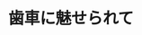 ﻿---
title: "歯車に魅せられて"
category: "物質理工学院"
vol: 77
interviewee: "北條 春夫"
url: "https://search.star.titech.ac.jp/titech-ss/pursuer.act?event=outside&key_t2r2Rid=CTT100381819&lang=jp"
tags: ["工学","機械","流れ","精密","発明"]
pdf: "77-4-hojo.pdf"
career: ""
preface: "古代から現代に至るまでさまざまな機械が発明され、そして利用されてきた。その中には動力を伝えるために歯車が使われているものが多い。そのため、歯車に関する研究は長い間行なわれてきた。先生の所属する精密工学研究所では戦前から歯車の研究を軸としており、北條春夫先生はこの流れを受け継いでいる。本稿では、北條先生の研究を中心に、歯車に関する研究の変遷を紹介する。"
---
